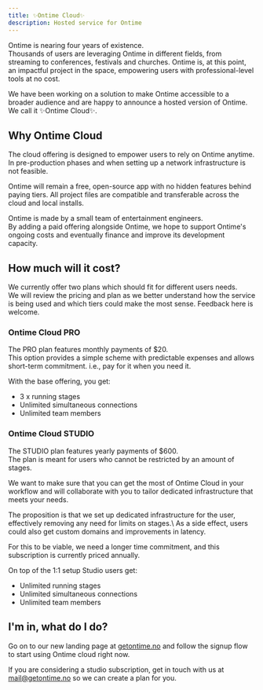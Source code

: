 ```yaml
---
title: ✨Ontime Cloud✨
description: Hosted service for Ontime
---
```


Ontime is nearing four years of existence. \
Thousands of users are leveraging Ontime in different fields, from streaming to conferences, festivals and churches.
Ontime is, at this point, an impactful project in the space, empowering users with professional-level tools at no cost.

We have been working on a solution to make Ontime accessible to a broader audience and are happy to announce a hosted version of Ontime. We call it ✨Ontime Cloud✨.

## Why Ontime Cloud

The cloud offering is designed to empower users to rely on Ontime anytime. In pre-production phases and when setting up a network infrastructure is not feasible.

Ontime will remain a free, open-source app with no hidden features behind paying tiers. All project files are compatible and transferable across the cloud and local installs.

Ontime is made by a small team of entertainment engineers.\
By adding a paid offering alongside Ontime, we hope to support Ontime's ongoing costs and eventually finance and improve its development capacity.

## How much will it cost?

We currently offer two plans which should fit for different users needs. \
We will review the pricing and plan as we better understand how the service is being used and which tiers could make the most sense. Feedback here is welcome.

### Ontime Cloud PRO
The PRO plan features monthly payments of $20. \
This option provides a simple scheme with predictable expenses and allows short-term commitment. i.e., pay for it when you need it. 

With the base offering, you get:
* 3 x running stages
* Unlimited simultaneous connections
* Unlimited team members

### Ontime Cloud STUDIO
The STUDIO plan features yearly payments of $600. \
The plan is meant for users who cannot be restricted by an amount of stages.

We want to make sure that you can get the most of Ontime Cloud in your workflow and will collaborate with you to tailor dedicated infrastructure that meets your needs.

The proposition is that we set up dedicated infrastructure for the user, effectively removing any need for limits on stages.\ 
As a side effect, users could also get custom domains and improvements in latency.

For this to be viable, we need a longer time commitment, and this subscription is currently priced annually.

On top of the 1:1 setup Studio users get:
* Unlimited running stages
* Unlimited simultaneous connections
* Unlimited team members

## I'm in, what do I do?

Go on to our new landing page at [getontime.no](https://www.getontime.no) and follow the signup flow to start using Ontime cloud right now.

If you are considering a studio subscription, get in touch with us at [mail@getontime.no](mailto:mail@getontime.no) so we can create a plan for you.

